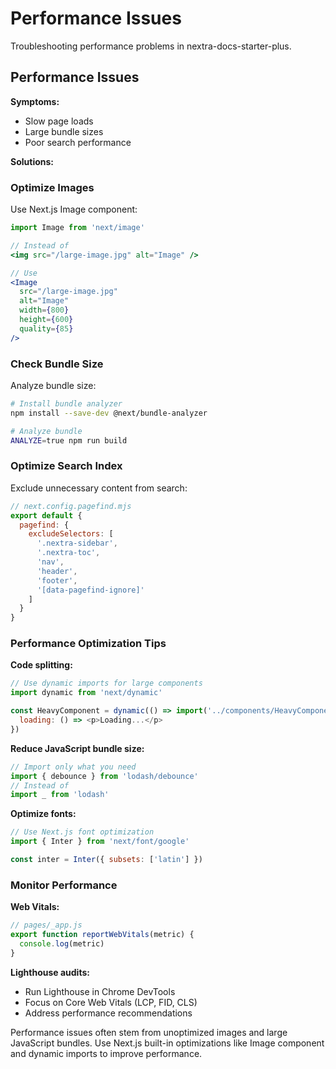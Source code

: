 
# Performance Issues

Troubleshooting performance problems in nextra-docs-starter-plus.

## Performance Issues

**Symptoms:**
- Slow page loads
- Large bundle sizes
- Poor search performance

**Solutions:**

### Optimize Images

Use Next.js Image component:

```jsx
import Image from 'next/image'

// Instead of
<img src="/large-image.jpg" alt="Image" />

// Use
<Image
  src="/large-image.jpg"
  alt="Image"
  width={800}
  height={600}
  quality={85}
/>
```

### Check Bundle Size

Analyze bundle size:

```bash
# Install bundle analyzer
npm install --save-dev @next/bundle-analyzer

# Analyze bundle
ANALYZE=true npm run build
```

### Optimize Search Index

Exclude unnecessary content from search:

```javascript
// next.config.pagefind.mjs
export default {
  pagefind: {
    excludeSelectors: [
      '.nextra-sidebar',
      '.nextra-toc',
      'nav',
      'header',
      'footer',
      '[data-pagefind-ignore]'
    ]
  }
}
```

### Performance Optimization Tips

**Code splitting:**
```javascript
// Use dynamic imports for large components
import dynamic from 'next/dynamic'

const HeavyComponent = dynamic(() => import('../components/HeavyComponent'), {
  loading: () => <p>Loading...</p>
})
```

**Reduce JavaScript bundle size:**
```javascript
// Import only what you need
import { debounce } from 'lodash/debounce'
// Instead of
import _ from 'lodash'
```

**Optimize fonts:**
```javascript
// Use Next.js font optimization
import { Inter } from 'next/font/google'

const inter = Inter({ subsets: ['latin'] })
```

### Monitor Performance

**Web Vitals:**
```javascript
// pages/_app.js
export function reportWebVitals(metric) {
  console.log(metric)
}
```

**Lighthouse audits:**
- Run Lighthouse in Chrome DevTools
- Focus on Core Web Vitals (LCP, FID, CLS)
- Address performance recommendations

<Callout type="info">
  Performance issues often stem from unoptimized images and large JavaScript bundles. Use Next.js built-in optimizations like Image component and dynamic imports to improve performance.
</Callout> 